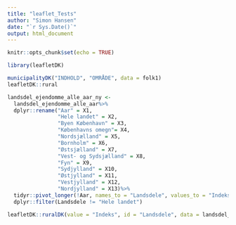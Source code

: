 ```yaml
---
title: "leaflet_Tests"
author: "Simon Hansen"
date: "`r Sys.Date()`"
output: html_document
---
```


```r
knitr::opts_chunk$set(echo = TRUE)
```

```r
library(leafletDK)

municipalityDK("INDHOLD", "OMRÅDE", data = folk1)
leafletDK::rural

landsdel_ejendomme_alle_aar_ny <- 
  landsdel_ejendomme_alle_aar%>%
  dplyr::rename("Aar" = X1, 
                "Hele landet" = X2,
                "Byen København" = X3,
                "Københavns omegn"= X4,
                "Nordsjælland" = X5,
                "Bornholm" = X6,
                "Østsjælland" = X7,
                "Vest- og Sydsjælland" = X8,
                "Fyn" = X9,
                "Sydjylland" = X10,
                "Østjylland" = X11,
                "Vestjylland" = X12,
                "Nordjylland" = X13)%>%
  tidyr::pivot_longer(!Aar, names_to = "Landsdele", values_to = "Indeks")%>%
  dplyr::filter(Landsdele != "Hele landet")

leafletDK::ruralDK(value = "Indeks", id = "Landsdele", data = landsdel_ejendomme_alle_aar_ny%>%dplyr::filter(Aar=="2023K1"))
```

